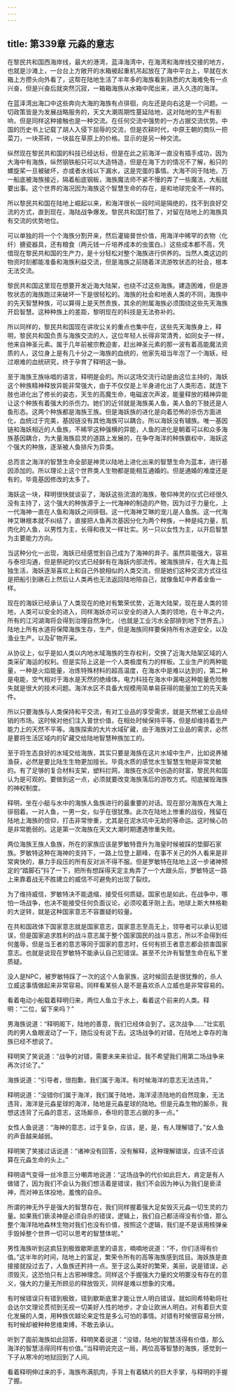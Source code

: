 ```yaml
---
---
---
```

title: 第339章 元淼的意志
---



在黎民共和国西海岸线，最大的港湾，蓝泽海湾中，在海湾和海岸线交接的地方，也就是沙滩上，一台台上方敞开的水箱被起重机吊起放在了海中平台上，早就在水箱上方攒头向外看了，这帮在陆地生活了半年多的海族看到熟悉的大海难免有一点兴奋，但是兴奋后就突然沉寂，一箱箱海族从水箱中爬出来，进入久违的海洋。

在蓝泽湾出海口中这些奔向大海的海族有点徘徊，向左还是向右这是一个问题。一切政策皆是为发展战略服务的，天文大潮周期性蔓延陆地，这对陆地的生产有影响，但是同样这种接触也是一种交流。在任何交流中强势的一方占据交流优势。中国的历史书上记载了胡人入侵下屈辱的交流，但是农耕时代，中原王朝的商队一把菜刀，一块茶砖，一块盐在草原上的价格。显示的是另一种交流。

纵然现在黎民共和国的科技已经达标，但是在此之前海洋一直没有插手成功，因为大海中有海族，纵然钢铁船只可以大造特造，但是在海下方的情况不了解，船只的螺旋桨一旦被破坏，亦或者水线以下漏水，这是完蛋的事情。大海不同于陆地，万一船底被海族接近，隔着船底钢板，海族魔法师不紧不慢的弄了一些魔法，大船就要出事。这个世界的海况因为海族这个智慧生命的存在，是和地球完全不一样的。

所以黎民共和国在陆地上崛起以来，和海洋很长一段时间是隔绝的，找不到良好交流的方式，直到现在，海陆战争爆发。黎民共和国打胜了，对留在陆地上的海族具有交流的优势地位。

可以单独的将一个个海族分割开来，然后灌输普世价值，用海洋中稀罕的衣物（化纤）搪瓷器具，还有粮食（两元钱一斤培养成本的虫蛋白。）这些成本都不高，凭借现在黎民共和国的生产力，是十分轻松对整个海族进行供养的。当然人类这边的物资时刻都能准备和海族利益交流，但是海族之前随着洋流游牧状态的社会，根本无法交流。

黎民共和国这里现在想要开发近海大陆架，也绕不过这些海族。建造困难，但是游牧状态的海族跑过来破坏一下是很轻松的。海族的社会和地表人类的不同，海族中的先天智慧种族，可以算得上是天然贵族，其余的附属海族必须围绕这些先天海族开启智慧。这种种族上的差距，黎明现在的科技是无法弥补的。

所以同样的，黎民共和国现在讲攻公关的重点也集中在，这些先天海族身上，释明，黎民共和国负责与海族交流的人，这位年轻人长得非常清秀，如同女子一样，他来自神圣元素。属于几年前被宗教迫害，赶出神圣元素的那一波有着高能魔法资质的人，这位身上是有几十分之一海族的血统的，他家先祖当年泡了一个海妖，经过艰难的血统研究，终于孕育了释明这一脉。

至于海族王族咏唱的语言，释明是会的。所以这场交流行动是由这位主持的，海妖这个种族精神释放异能非常强大，由于不仅仅是上半身进化出了人类形态，就连下肢也进化出了修长的姿态，天生的高魔生命，电磁波次声波，能量释放的精神异能让这个种族有着强大的杀伤力。她们的近邻就是海族美人鱼，美人鱼的下肢还是人鱼形态。这两个种族都是海族王族。但是海妖族的进化是向着恐怖的杀伤方面进化，血统过于完美，基因链没有其他海族可以耦合。所以海妖没有辅族。唯一基因链和海妖相近的人鱼族，不稀罕这种强横的异能，人鱼的进化是朝着可以和众多海族基因耦合，为大量海族启灵的道路上发展的，在争夺海洋的种族霸权中，海妖这个强大的种族，逐渐被人鱼排斥为异类。

总而言之海洋的智慧生命全部是神灵以陆地上进化出来的智慧生命为蓝本，进行基因添加的。所以理论上这个世界类人生物都是能相互通婚的。但是通婚的难度还是有的，毕竟基因修改的太多了。

海妖这一块，释明很快就谈妥了，海妖这些流浪的海族，敬仰神灵的仪式已经很久没有主持了，这个强大的种族源于上一代海神的制造的产物，因为过于力量化，上一代海神一直在人鱼和海妖之间徘徊。这一代海神艾琳的宠儿是人鱼族。这一代海神艾琳根本就不纠结了，直接把人鱼再次基因分化为两个种族，一种是纯力量，肌肉化的人鱼，以男性为主，长得和夜叉一样壮实。另一只以女性为主，以开启智慧为主要能力方向。

当这种分化一出现，海妖已经感觉到自己成为了海神的弃子。虽然异能强大，容易与泰坦沟通，但是祭祀的仪式已经鲜有在海妖内部流传。被海族排斥，在大海上孤独生活，海妖逐渐喜欢上和自己外貌相似的人类交流，但是她们这种交流方式往往是把船引到礁石上然后让人类再也无法返回陆地陪自己，就像鱼缸中养着金鱼一样。

现在的海妖已经承认了人类现在的绝对有繁荣优势，近海大陆架，现在是人类的领地，人类可以安全的进入，同样海妖亦可以安全的进入人类的领地，在十年之内，所有的江河湖海将会得到治理自然净化，（也就是工业污水全部排到地下世界去。）陆地上所有水道将保障海族生存，生产，但是海族同样要保持所有水道安全，以及渔业生产。以及矿物开采。

从协议上，似乎是如人类以内地水域海族的生存权利，交换了近海大陆架区域的人类采矿海运的权利。但是实际上这是一个人类极度有力的样板。工业生产的两种能量，一种是火焰能量，冶炼特殊材料的超高温度，在海水中是难以达到的，第二种是电能，空气相对于海水是天然的绝缘体。电力科技在海水中漏电这种能量危险散失就是很大的技术问题。海洋水区不具备大规模用简单易获得的能量加工的先天条件。

所以只要海族与人类保持和平交流，有对工业品的享受需求，就是天然被工业品倾销的市场。这时候对他们注入普世价值，在相处时候保持平等，但是却维持着生产能力上的天然不平等。海族探索的大片水域矿藏，由于海族对工业品的需求，必然是要将生活区域内的矿藏交给陆地智慧种族加工的。

至于将生态良好的水域交给海族，其实只要是海族在这片水域中生产，比如说养殖渔获，必然是要比陆生生物更加擅长。毕竟水质的感觉水生智慧生物是非常灵敏的。有了足够的复合材料支架，塑料拦网，海族在水区中创造的财富，黎民共和国认为是可观的。要做到这一点，必须就要改变海族落后的游牧方式。彻底摧毁海族的神权制度。

释明，坐在小艇与水中的海族人鱼族进行的最重要的对话。现在部分海族在大海上徘徊着。一对人鱼，一男一女，似乎在很犹豫。此次在陆地上惨重的战役，残留在陆地上海族的信仰，打击非常惨重，尤其是在泥水坑中无助的等命运。这时候心防是非常脆弱的。这是第一次海族在天文大潮时期遭遇惨重失败。

两位海族王族人鱼族，所在的家族应该是罗敏特晋升为海皇时候被踩的垫脚石家族。罗敏特这种在海神的支持下，一路上位登上巅峰，在事不关己的外人看来是非常爽快的，暴力手段压的所有反对派不得不服。但是罗敏特在陆地上这一步诸神预定的“踏脚石”抖了一下，把所有想踩得天定主角弄了一个大跟头后，罗敏特这一路上来靠着战无不胜建立的威信不可避免的出现了裂纹。

为了维持威信，罗敏特决不能退缩，接受任何质疑。国家也是如此，在战争中，哪怕一场战争，也决不能接受任何负面议论，必须咬着牙刚上去。地球上斯大林格勒的大逆转，就是这种国家意志不容置疑的较量。

在共和国政体下国家意志就是国家意志，国家意志至高无上，领导者可以承认犯错误，但是国家追求胜利的战斗意志属于整个国家国民的战斗意志，所以不会得到任何羞辱，但是当王者的意志等同于国家的意志时，任何有损王者意志都会损害国家意志。也就是说现在罗敏特不能承认自己犯错误。甚至不允许有智慧生命在私下里质疑。

没人是NPC，被罗敏特踩了一次的这个人鱼家族，这时候回去是很犹豫的，杀人立威这事情做起来非常容易。同样看某些人是不是喜欢杀人立威也是非常容易的。

看着电动小船载着释明归来，两位人鱼立于水上，看着这个前来的人类。释明：“二位，留下来吗？”

男海族说道：“释明阁下，陆地的善意，我们已经体会到了。这次战争……”壮实肌肉的男人鱼眼波动了一下，随后没有说下去。这场战争的对错，在陆地上幸存的海族已经不想说了。

释明笑了笑说道：“战争的对错，需要未来来验证。我不希望我们用第二场战争来再次讨论了。”

海族说道：“引导者，很抱歉，我们属于海洋。有时候海洋的意志无法违背。”

释明说道：“没错你们属于海洋，我们属于陆地，海洋浸渍陆地的自然现象，无法违背，海洋是元淼星球的海洋，陆地是元淼星球的陆地。但是元淼生物的厮杀，我想这违背了元淼的意志，这场厮杀，泰坦的意志占据的多一点。”

女性人鱼说道：“海神的意志，过于复杂，应该，是，是，有人理解错了。”女人鱼的声音越来越弱。

释明笑了笑接过话说道：“诸神没有回答，没有解释，这种理解错误，应该不应该算在元淼生命的头上。”

释明语气变得一丝冷意三分嘲弄地说道：“这场战争的代价如此巨大，肯定是有人做错了，因为我们不会认为我们想活着是错误，我们不会因为神认为我们是亵渎神，而对神五体投地，羞愧的自杀。

所谓的神无外乎是强大的智慧存在，我们同样握着强大足矣毁灭元淼一切生灵的力量。如果我们亵渎神是必须自杀的错误，逻辑上，我们自己都活得没有价值，那么整个海洋陆地森林生物对我们也没有价值，按照这个逻辑，我们是不是该用核弹亲手毁掉整个世界一切可以思考的智慧体呢。”

男性海族听到这疯狂到极致歇斯底里的语言，喃喃地说道：“不，你们活得有价值。”这半年的时间，陆地上的富足，繁荣令所有的高等海族感到炫目。海妖族是直接接就投过去了，人鱼族还矜持一点。至于这么美好的繁荣，美丽，说是错误，必须毁灭，这恐怕只有上古邪神理念。同样这个手握强大力量的文明要没有存在的意义，强大的力量无所顾忌的释放毁灭，同样是难以想象的灾难。

有时候错误只有错到极致，错到歇斯底里才能让世人明白错误，就如同希特勒将社会达尔文理论贯彻到无视一切美好人性的地步，才会让欧洲人明白。对有着巨大变化发展的人类，用种族优越论来定性是多么可怕的事情。对错有时候很容易分辨，有时候却被种种思维束缚，不敢去承认。

听到了面前海族如此回答，释明笑着说道：“没错，陆地的智慧活得有价值，那么海洋的智慧活得同样有价值。”当释明说完这一局，两位高等智慧的海族，感觉到一下子从寒冷的地狱回到了人间。

看着释明伸过来的手，海族布满肌肉，手背上有着鳞片的巨大手掌，与释明的手握了握。